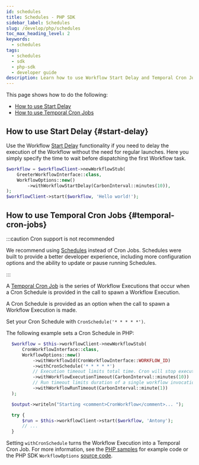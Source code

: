 ```yaml
---
id: schedules
title: Schedules - PHP SDK
sidebar_label: Schedules
slug: /develop/php/schedules
toc_max_heading_level: 2
keywords:
  - schedules
tags:
  - schedules
  - sdk
  - php-sdk
  - developer guide
description: Learn how to use Workflow Start Delay and Temporal Cron Jobs in PHP. Delay Workflow execution or set up recurring tasks with a Cron Schedule using Temporal Client.
---
```


This page shows how to do the following:

- [How to use Start Delay](#start-delay)
- [How to use Temporal Cron Jobs](#temporal-cron-jobs)

## How to use Start Delay {#start-delay}

Use the Workflow [Start Delay](/workflows#delay-workflow-execution) functionality if you need to delay the execution of the Workflow without the need for regular launches.
Here you simply specify the time to wait before dispatching the first Workflow task.

```php
$workflow = $workflowClient->newWorkflowStub(
    GreeterWorkflowInterface::class,
    WorkflowOptions::new()
        ->withWorkflowStartDelay(CarbonInterval::minutes(10)),
);
$workflowClient->start($workflow, 'Hello world!');
```

## How to use Temporal Cron Jobs {#temporal-cron-jobs}

:::caution Cron support is not recommended

We recommend using [Schedules](https://docs.temporal.io/workflows#schedule) instead of Cron Jobs.
Schedules were built to provide a better developer experience, including more configuration options and the ability to update or pause running Schedules.

:::

A [Temporal Cron Job](/workflows#temporal-cron-job) is the series of Workflow Executions that occur when a Cron Schedule is provided in the call to spawn a Workflow Execution.

A Cron Schedule is provided as an option when the call to spawn a Workflow Execution is made.

Set your Cron Schedule with `CronSchedule('* * * * *')`.

The following example sets a Cron Schedule in PHP:

```php
  $workflow = $this->workflowClient->newWorkflowStub(
      CronWorkflowInterface::class,
      WorkflowOptions::new()
          ->withWorkflowId(CronWorkflowInterface::WORKFLOW_ID)
          ->withCronSchedule('* * * * *')
          // Execution timeout limits total time. Cron will stop executing after this timeout.
          ->withWorkflowExecutionTimeout(CarbonInterval::minutes(10))
          // Run timeout limits duration of a single workflow invocation.
          ->withWorkflowRunTimeout(CarbonInterval::minute(1))
  );

  $output->writeln("Starting <comment>CronWorkflow</comment>... ");

  try {
      $run = $this->workflowClient->start($workflow, 'Antony');
      // ...
  }
```

Setting `withCronSchedule` turns the Workflow Execution into a Temporal Cron Job.
For more information, see the [PHP samples](https://github.com/temporalio/samples-php/tree/master/app/src/Cron) for example code or the PHP SDK `WorkflowOptions` [source code](https://github.com/temporalio/sdk-php/blob/master/src/Client/WorkflowOptions.php).
